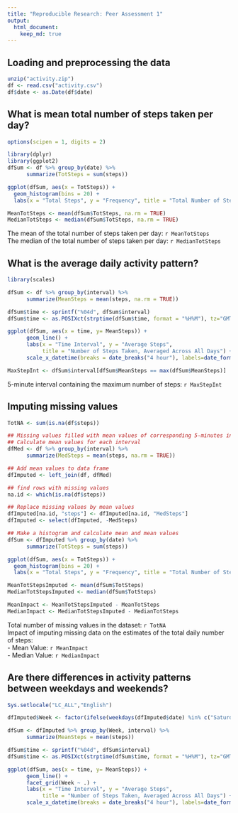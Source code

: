 ```yaml
---
title: "Reproducible Research: Peer Assessment 1"
output: 
  html_document:
    keep_md: true
---
```


## Loading and preprocessing the data
```r
unzip("activity.zip")
df <- read.csv("activity.csv")
df$date <- as.Date(df$date)
```
  
  
  
  
## What is mean total number of steps taken per day?
```r
options(scipen = 1, digits = 2)

library(dplyr)
library(ggplot2)
dfSum <- df %>% group_by(date) %>% 
      summarize(TotSteps = sum(steps)) 

ggplot(dfSum, aes(x = TotSteps)) +
  geom_histogram(bins = 20) +
  labs(x = "Total Steps", y = "Frequency", title = "Total Number of Steps Taken Each Day")

MeanTotSteps <- mean(dfSum$TotSteps, na.rm = TRUE)
MedianTotSteps <- median(dfSum$TotSteps, na.rm = TRUE)

```
The mean of the total number of steps taken per day: `r MeanTotSteps`  
The median of the total number of steps taken per day: `r MedianTotSteps`
  
  
  
  
## What is the average daily activity pattern?
```r
library(scales)

dfSum <- df %>% group_by(interval) %>% 
      summarize(MeanSteps = mean(steps, na.rm = TRUE))

dfSum$time <- sprintf("%04d", dfSum$interval)
dfSum$time <- as.POSIXct(strptime(dfSum$time, format = "%H%M"), tz="GMT")

ggplot(dfSum, aes(x = time, y= MeanSteps)) +
      geom_line() +
      labs(x = "Time Interval", y = "Average Steps", 
           title = "Number of Steps Taken, Averaged Across All Days") +
      scale_x_datetime(breaks = date_breaks("4 hour"), labels=date_format("%H:%M"))

MaxStepInt <- dfSum$interval[dfSum$MeanSteps == max(dfSum$MeanSteps)]
```
5-minute interval containing the maximum number of steps: `r MaxStepInt`   
  
  
  
  
## Imputing missing values
```r
TotNA <- sum(is.na(df$steps))

## Missing values filled with mean values of corresponding 5-minutes interval
## Calculate mean values for each interval
dfMed <- df %>% group_by(interval) %>% 
      summarize(MedSteps = mean(steps, na.rm = TRUE))

## Add mean values to data frame
dfImputed <- left_join(df, dfMed)

## find rows with missing values
na.id <- which(is.na(df$steps))

## Replace missing values by mean values
dfImputed[na.id, "steps"] <- dfImputed[na.id, "MedSteps"]
dfImputed <- select(dfImputed, -MedSteps)

## Make a histogram and calculate mean and mean values
dfSum <- dfImputed %>% group_by(date) %>% 
      summarize(TotSteps = sum(steps)) 

ggplot(dfSum, aes(x = TotSteps)) +
  geom_histogram(bins = 20) +
  labs(x = "Total Steps", y = "Frequency", title = "Total Number of Steps Taken Each Day")

MeanTotStepsImputed <- mean(dfSum$TotSteps)
MedianTotStepsImputed <- median(dfSum$TotSteps)

MeanImpact <- MeanTotStepsImputed - MeanTotSteps
MedianImpact <- MedianTotStepsImputed - MedianTotSteps
```
Total number of missing values in the dataset: `r TotNA`  
Impact of imputing missing data on the estimates of the total daily number of steps:  
- Mean Value: `r MeanImpact`  
- Median Value: `r MedianImpact`  
  
    
## Are there differences in activity patterns between weekdays and weekends?
```r
Sys.setlocale("LC_ALL","English")

dfImputed$Week <- factor(ifelse(weekdays(dfImputed$date) %in% c("Saturday", "Sunday"), "weekend", "weekday"))

dfSum <- dfImputed %>% group_by(Week, interval) %>% 
      summarize(MeanSteps = mean(steps))

dfSum$time <- sprintf("%04d", dfSum$interval)
dfSum$time <- as.POSIXct(strptime(dfSum$time, format = "%H%M"), tz="GMT")

ggplot(dfSum, aes(x = time, y= MeanSteps)) +
      geom_line() +
      facet_grid(Week ~ .) +
      labs(x = "Time Interval", y = "Average Steps", 
           title = "Number of Steps Taken, Averaged Across All Days") +
      scale_x_datetime(breaks = date_breaks("4 hour"), labels=date_format("%H:%M"))
      
```
  
  